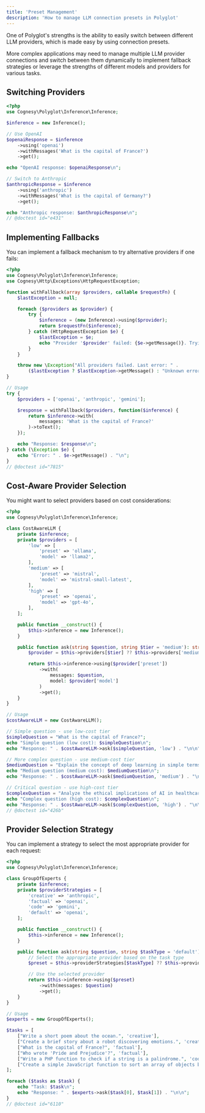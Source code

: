 ```yaml
---
title: 'Preset Management'
description: 'How to manage LLM connection presets in Polyglot'
---
```


One of Polyglot's strengths is the ability to easily switch between different LLM providers, which is made easy by
using connection presets.

More complex applications may need to manage multiple LLM provider connections and switch between them dynamically to
implement fallback strategies or leverage the strengths of different models and providers for various tasks.



## Switching Providers

```php
<?php
use Cognesy\Polyglot\Inference\Inference;

$inference = new Inference();

// Use OpenAI
$openaiResponse = $inference
    ->using('openai')
    ->withMessages('What is the capital of France?')
    ->get();

echo "OpenAI response: $openaiResponse\n";

// Switch to Anthropic
$anthropicResponse = $inference
    ->using('anthropic')
    ->withMessages('What is the capital of Germany?')
    ->get();

echo "Anthropic response: $anthropicResponse\n";
// @doctest id="e431"
```



## Implementing Fallbacks

You can implement a fallback mechanism to try alternative providers if one fails:

```php
<?php
use Cognesy\Polyglot\Inference\Inference;
use Cognesy\Http\Exceptions\HttpRequestException;

function withFallback(array $providers, callable $requestFn) {
    $lastException = null;

    foreach ($providers as $provider) {
        try {
            $inference = (new Inference)->using($provider);
            return $requestFn($inference);
        } catch (HttpRequestException $e) {
            $lastException = $e;
            echo "Provider '$provider' failed: {$e->getMessage()}. Trying next provider...\n";
        }
    }

    throw new \Exception("All providers failed. Last error: " .
        ($lastException ? $lastException->getMessage() : "Unknown error"));
}

// Usage
try {
    $providers = ['openai', 'anthropic', 'gemini'];

    $response = withFallback($providers, function($inference) {
        return $inference->with(
            messages: 'What is the capital of France?'
        )->toText();
    });

    echo "Response: $response\n";
} catch (\Exception $e) {
    echo "Error: " . $e->getMessage() . "\n";
}
// @doctest id="7815"
```




## Cost-Aware Provider Selection

You might want to select providers based on cost considerations:

```php
<?php
use Cognesy\Polyglot\Inference\Inference;

class CostAwareLLM {
    private $inference;
    private $providers = [
        'low' => [
            'preset' => 'ollama',
            'model' => 'llama2',
        ],
        'medium' => [
            'preset' => 'mistral',
            'model' => 'mistral-small-latest',
        ],
        'high' => [
            'preset' => 'openai',
            'model' => 'gpt-4o',
        ],
    ];

    public function __construct() {
        $this->inference = new Inference();
    }

    public function ask(string $question, string $tier = 'medium'): string {
        $provider = $this->providers[$tier] ?? $this->providers['medium'];

        return $this->inference->using($provider['preset'])
            ->with(
                messages: $question,
                model: $provider['model']
            )
            ->get();
    }
}

// Usage
$costAwareLLM = new CostAwareLLM();

// Simple question - use low-cost tier
$simpleQuestion = "What is the capital of France?";
echo "Simple question (low cost): $simpleQuestion\n";
echo "Response: " . $costAwareLLM->ask($simpleQuestion, 'low') . "\n\n";

// More complex question - use medium-cost tier
$mediumQuestion = "Explain the concept of deep learning in simple terms.";
echo "Medium question (medium cost): $mediumQuestion\n";
echo "Response: " . $costAwareLLM->ask($mediumQuestion, 'medium') . "\n\n";

// Critical question - use high-cost tier
$complexQuestion = "Analyze the ethical implications of AI in healthcare.";
echo "Complex question (high cost): $complexQuestion\n";
echo "Response: " . $costAwareLLM->ask($complexQuestion, 'high') . "\n\n";
// @doctest id="426b"
```



## Provider Selection Strategy

You can implement a strategy to select the most appropriate provider for each request:

```php
<?php
use Cognesy\Polyglot\Inference\Inference;

class GroupOfExperts {
    private $inference;
    private $providerStrategies = [
        'creative' => 'anthropic',
        'factual' => 'openai',
        'code' => 'gemini',
        'default' => 'openai',
    ];

    public function __construct() {
        $this->inference = new Inference();
    }

    public function ask(string $question, string $taskType = 'default'): string {
        // Select the appropriate provider based on the task type
        $preset = $this->providerStrategies[$taskType] ?? $this->providerStrategies['default'];

        // Use the selected provider
        return $this->inference->using($preset)
            ->with(messages: $question)
            ->get();
    }
}

// Usage
$experts = new GroupOfExperts();

$tasks = [
    ["Write a short poem about the ocean.", 'creative'],
    ["Create a brief story about a robot discovering emotions.", 'creative'],
    ["What is the capital of France?", 'factual'],
    ["Who wrote 'Pride and Prejudice'?", 'factual'],
    ["Write a PHP function to check if a string is a palindrome.", 'code'],
    ["Create a simple JavaScript function to sort an array of objects by a property.", 'code'],
];

foreach ($tasks as $task) {
    echo "Task: $task\n";
    echo "Response: " . $experts->ask($task[0], $task[1]) . "\n\n";
}
// @doctest id="6110"
```
